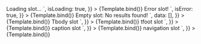 
<Meta title="Components/Table/Slots" args={defaultArgs} argTypes={argTypes} />

<Canvas>
	<Story
		name="loading"
		play={defaultTest}
		args={{
			loading: `<div data-testId="slot" class="font-bold p-lg"> Loading slot... </div>`,
			isLoading: true,
		}}
	>
		{Template.bind()}
	</Story>
</Canvas>

<Canvas>
	<Story
		name="error"
		play={defaultTest}
		args={{
			error: `<div data-testId="slot" class="font-bold text-danger p-lg"> Error slot! </div>`,
			isError: true,
		}}
	>
		{Template.bind()}
	</Story>
</Canvas>

<Canvas>
	<Story
		name="empty"
		play={defaultTest}
		args={{
			empty: `<div data-testId="slot" class="font-bold p-lg"> Empty slot: No results found! </div>`,
			data: [],
		}}
	>
		{Template.bind()}
	</Story>
</Canvas>

<Canvas>
	<Story
		name="tbody"
		play={defaultTest}
		args={{
			tbody: `<div data-testId="slot" class="font-bold p-lg"> Tbody slot </div>`,
		}}
	>
		{Template.bind()}
	</Story>
</Canvas>

<Canvas>
	<Story
		name="tfoot"
		play={defaultTest}
		args={{
			tfoot: `<div data-testId="slot" class="font-bold p-lg"> tfoot slot </div>`,
		}}
	>
		{Template.bind()}
	</Story>
</Canvas>

<Canvas>
	<Story
		name="caption"
		play={defaultTest}
		args={{
			caption: `<div data-testId="slot" class="font-bold p-lg"> caption slot </div>`,
		}}
	>
		{Template.bind()}
	</Story>
</Canvas>

<Canvas>
	<Story
		name="navigation"
		play={defaultTest}
		args={{
			navigation: `<div data-testId="slot" class="font-bold p-lg"> navigation slot </div>`,
		}}
	>
		{Template.bind()}
	</Story>
</Canvas>
